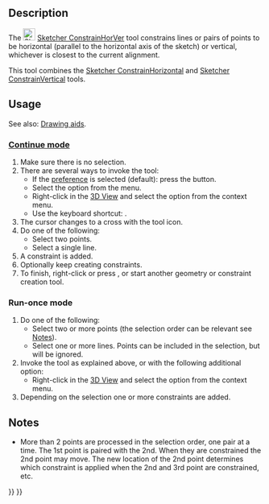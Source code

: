<languages/>
<translate>

<!--T:1-->
{{Docnav
|[[Sketcher_ConstrainPointOnObject|Point on object]]
|[[Sketcher_ConstrainHorizontal|Horizontal]]
|[[Sketcher_Workbench|Sketcher]]
|IconL=Sketcher_ConstrainPointOnObject.svg
|IconR=Sketcher_ConstrainHorizontal.svg
|IconC=Workbench_Sketcher.svg
}}

<!--T:2-->
{{GuiCommand
|Name= Sketcher ConstrainHorVer
|MenuLocation=Sketch → Sketcher constraints → Constrain horizontal/vertical
|Workbenches=[[Sketcher_Workbench|Sketcher]]
|Shortcut={{KEY|A}}
|Version=1.0
|SeeAlso=[[Sketcher_ConstrainHorizontal|Sketcher ConstrainHorizontal]], [[Sketcher_ConstrainVertical|Sketcher ConstrainVertical]]
}}

==Description== <!--T:3-->

<!--T:4-->
The [[Image:Sketcher_ConstrainHorVer.svg|24px]] [[Sketcher_ConstrainHorVer|Sketcher ConstrainHorVer]] tool constrains lines or pairs of points to be horizontal (parallel to the horizontal axis of the sketch) or vertical, whichever is closest to the current alignment.

<!--T:8-->
This tool combines the [[Sketcher_ConstrainHorizontal|Sketcher ConstrainHorizontal]] and [[Sketcher_ConstrainVertical|Sketcher ConstrainVertical]] tools.

==Usage== <!--T:5-->

<!--T:11-->
See also: [[Sketcher_Workbench#Drawing_aids|Drawing aids]].

===[[Sketcher_Workbench#Continue_modes|Continue mode]]=== <!--T:12-->

<!--T:6-->
# Make sure there is no selection.
# There are several ways to invoke the tool:
#* If the {{MenuCommand|Auto tool for Horizontal/Vertical}} [[Sketcher_Preferences#General|preference]] is selected (default): press the {{Button|[[Image:Sketcher_ConstrainHorVer.svg|16px]] [[Sketcher_ConstrainHorVer|Constrain horizontal/vertical]]}} button.
#* Select the {{MenuCommand|Sketch → Sketcher constraints → [[Image:Sketcher_ConstrainHorVer.svg|16px]] Constrain horizontal/vertical}} option from the menu.
#* Right-click in the [[3D_View|3D View]] and select the {{MenuCommand|Constrain → [[Image:Sketcher_ConstrainHorVer.svg|16px]] Constrain horizontal/vertical}} option from the context menu.
#* Use the keyboard shortcut: {{KEY|A}}.
# The cursor changes to a cross with the tool icon.
# Do one of the following:
#* Select two points.
#* Select a single line.
# A constraint is added.
# Optionally keep creating constraints.
# To finish, right-click or press {{KEY|Esc}}, or start another geometry or constraint creation tool.

===Run-once mode=== <!--T:13-->

<!--T:14-->
# Do one of the following:
#* Select two or more points (the selection order can be relevant see [[#Notes|Notes]]).
#* Select one or more lines. Points can be included in the selection, but will be ignored.
# Invoke the tool as explained above, or with the following additional option:
#* Right-click in the [[3D_View|3D View]] and select the {{MenuCommand|[[Image:Sketcher_ConstrainHorVer.svg|16px]] Constrain horizontal/vertical}} option from the context menu.
# Depending on the selection one or more constraints are added.

==Notes== <!--T:9-->

<!--T:10-->
* More than 2 points are processed in the selection order, one pair at a time. The 1st point is paired with the 2nd. When they are constrained the 2nd point may move. The new location of the 2nd point determines which constraint is applied when the 2nd and 3rd point are constrained, etc.


<!--T:7-->
{{Docnav
|[[Sketcher_ConstrainPointOnObject|Point on object]]
|[[Sketcher_ConstrainHorizontal|Horizontal]]
|[[Sketcher_Workbench|Sketcher]]
|IconL=Sketcher_ConstrainPointOnObject.svg
|IconR=Sketcher_ConstrainHorizontal.svg
|IconC=Workbench_Sketcher.svg
}}

</translate>
{{Sketcher_Tools_navi{{#translation:}}}}
{{Userdocnavi{{#translation:}}}}